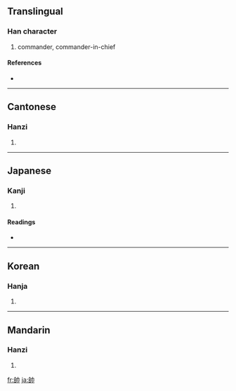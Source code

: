 {{see|帅}}
==Translingual==

===Han character===
{{Han char|rn=50|rad=巾|as=06|sn=9|four=2472<sub>7</sub>|canj=竹口中月 (HRLB)}}

# commander, commander-in-chief

====References====
* {{Han ref|kx=0331.110|dkj=08886|dj=0636.250|hdz=10737.020|uh=5E25|ud=24101|bh=ABD3|bd=43987}}

----

==Cantonese==

===Hanzi===
{{yue-hanzi|jyut=|y=seui3}}

# {{defn|Cantonese}}

----

==Japanese==

===Kanji===
{{ja-kanji|grade=c|rs=巾06}}

# {{defn|Japanese}}

====Readings====
* {{ja-readings|on=[[そつ]] (sotsu), [[すい]] (sui)|kun=[[ひきいる]] (hikiiru), [[そつ]] (sotsu)}}

----

==Korean==

===Hanja===
{{ko-hanja|hangeul=[[솔]], [[수]]|rv=sol, su|mr=sol, su}}

# {{defn|Korean}}

----

==Mandarin==

===Hanzi===
{{cmn-hanzi|sim=帅|pin=[[shuài]] ([[shuai4]])|wg=shuai<sup>4</sup>}}

# {{defn|Mandarin}}

[[fr:帥]]
[[ja:帥]]